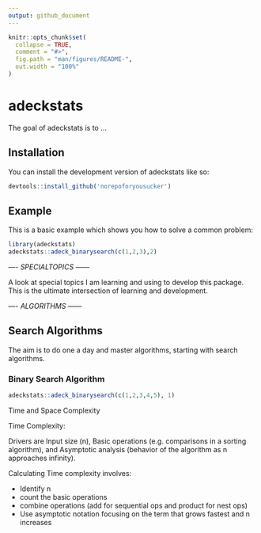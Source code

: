 ```yaml
---
output: github_document
---
```


<!-- README.md is generated from README.Rmd. Please edit that file -->

```r
knitr::opts_chunk$set(
  collapse = TRUE,
  comment = "#>",
  fig.path = "man/figures/README-",
  out.width = "100%"
)
```

# adeckstats

<!-- badges: start -->

<!-- badges: end -->

The goal of adeckstats is to ...

## Installation

You can install the development version of adeckstats like so:

``` r
devtools::install_github('norepoforyousucker')
```

## Example

This is a basic example which shows you how to solve a common problem:

```r
library(adeckstats)
adeckstats::adeck_binarysearch(c(1,2,3),2)
```

---- $SPECIAL TOPICS$ ------

A look at special topics I am learning and using to develop this package. This is the ultimate intersection of learning and development.

---- $ALGORITHMS$ ------

## Search Algorithms

The aim is to do one a day and master algorithms, starting with search algorithms.

### Binary Search Algorithm

```r
adeckstats::adeck_binarysearch(c(1,2,3,4,5), 1)
```

Time and Space Complexity

Time Complexity:

Drivers are Input size (n), Basic operations (e.g. comparisons in a sorting algorithm), and Asymptotic analysis (behavior of the algorithm as n approaches infinity).

Calculating Time complexity involves:

-   Identify n
-   count the basic operations
-   combine operations (add for sequential ops and product for nest ops)
-   Use asymptotic notation focusing on the term that grows fastest and n increases
